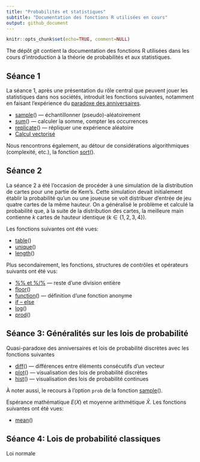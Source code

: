 ```yaml
---
title: "Probabilités et statistiques"
subtitle: "Documentation des fonctions R utilisées en cours"
output: github_document
---
```


```r
knitr::opts_chunk$set(echo=TRUE, comment=NULL)
```

The dépôt git contient la documentation des fonctions R utilisées dans les cours d'introduction à la théorie de probabilités et aux statistiques.

## Séance 1

La séance 1, après une présentation du rôle central que peuvent jouer les statistiques dans nos sociétés, introduit les fonctions suivantes, notamment en faisant l'expérience du [paradoxe des anniversaires](https://fr.wikipedia.org/wiki/Paradoxe_des_anniversaires).

* [sample](sample)() — échantillonner (pseudo)-aléatoirement
* [sum](sum)() — calculer la somme, compter les occurrences
* [replicate](replicate)() — répliquer une expérience aléatoire
* [Calcul vectorisé](calcul_vectorise)

Nous rencontrons également, au détour de considérations algorithmiques (complexité, etc.), la fonction [sort](sort)().

## Séance 2

La séance 2 a été l'occasion de procéder à une simulation de la distribution de cartes pour une partie de Kem's. Cette simulation devait initialement établir la probabilité qu'un ou une joueuse se voit distribuer d'entrée de jeu quatre cartes de la même hauteur. On a généralisé le problème et calculé la probabilité que, à la suite de la distribution des cartes, la meilleure main contienne $k$ cartes de hauteur identique ($k \in \{1, 2, 3, 4\}$).

Les fonctions suivantes ont été vues:

* [table](table)()
* [unique](unique)()
* [length](length)()

Plus secondairement, les fonctions, structures de contrôles et opérateurs suivants ont été vus:

* [%% et %/%](division_entiere) — reste d'une division entière
* [floor](floor)()
* [function](function)() — définition d'une fonction anonyme
* [if – else](if-else)
* [log](log)()
* [prod](prod)()

## Séance 3: Généralités sur les lois de probabilité

Quasi-paradoxe des anniversaires et lois de probabilité discrètes avec les fonctions suivantes

* [diff](diff)() — différences entre éléments consécutifs d'un vecteur
* [plot](plot)() — visualisation des lois de probabilité discrètes
* [hist](hist)() — visualisation des lois de probabilité continues

À noter aussi, le recours à l'option `prob` de la fonction [sample](sample)().

Espérance mathématique $E(X)$ et moyenne arithmétique $\bar{X}$. Les fonctions suivantes ont été vues:

* [mean](mean)()

## Séance 4: Lois de probabilité classiques

Loi normale
